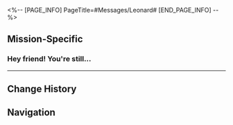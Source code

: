 <%-- [PAGE_INFO]
PageTitle=#Messages/Leonard#
[END_PAGE_INFO] --%>
{{Messages Infobox
|id        = 29
|image     = NPC Leonard Icon.png
|type      = NPC
|sender    = Leonard
|signature = 
|faction   = 
}}

==Mission-Specific==
===Hey friend! You're still...===
{{Messages
|start_condition = 
|text =
:'''Leonard:''' Hey friend! You're still at the space station, right? I wanna talk to you about something
:{Choice} Yep, still here
::'''(Trailblazer):''' Yep, still here. What is it?
:{Choice} Nope, already gone
::'''(Trailblazer):''' I'm already gone
::'''(Trailblazer):''' Not at the space station anymore
::'''(Trailblazer):''' And I won't be coming back
::'''Leonard:''' ...
::'''Leonard:''' Don't be like this
:{Choice} Why didn't you say this before?
::'''(Trailblazer):''' Why didn't you say this before?
::'''Leonard:''' I didn't wanna say that with so many people around. My boss was there too
:'''Leonard:''' It's been a while since that incident, but I'm still very worried about the space station's cybersecurity
:'''Leonard:''' I wanna prepare while I can, and I've got an idea that I wanna run past you
:'''Leonard:''' Let's talk about the details face to face. I'm outside the office
:'''Leonard:''' Please make sure to drop by!
}}
----

==Change History==
{{Change History|1.0}}

==Navigation==
{{Messages Navbox}}